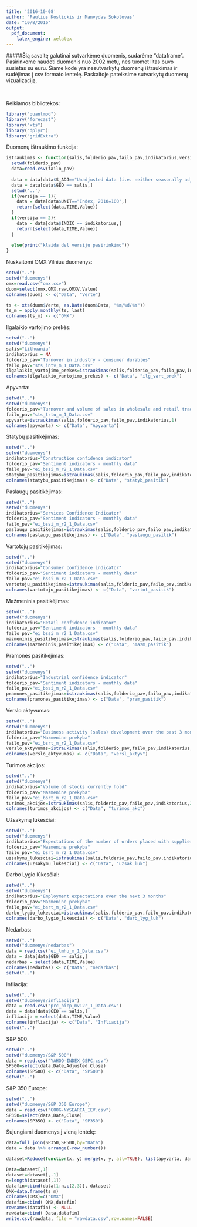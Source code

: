 ```yaml
---
title: '2016-10-08'
author: "Paulius Kostickis ir Manvydas Sokolovas"
date: "10/8/2016"
output: 
  pdf_document: 
    latex_engine: xelatex
---
```


#####Šią savaitę galutinai sutvarkėme duomenis, sudarėme "dataframe". Pasirinkome naudoti duomenis nuo 2002 metų, nes tuomet litas buvo susietas su euru. Šiame kode yra nesutvarkytų duomenų ištraukimas ir sudėjimas į csv formato lentelę. Paskaitoje pateiksime sutvarkytų duomenų vizualizaciją.

<br>

Reikiamos bibliotekos:
```r
library("quantmod")
library("forecast")
library("xts")
library("dplyr")
library("gridExtra")
```

Duomenų ištraukimo funkcija:
```r
istraukimas <- function(salis,folderio_pav,failo_pav,indikatorius,versija){            
  setwd(folderio_pav)
  data=read.csv(failo_pav)
  
  data = data[data$S_ADJ=="Unadjusted data (i.e. neither seasonally adjusted nor calendar adjusted data)",]
  data = data[data$GEO == salis,]
  setwd('..')
  if(versija == 1){
    data = data[data$UNIT=="Index, 2010=100",]
    return(select(data,TIME,Value))
  }
  if(versija == 2){
    data = data[data$INDIC == indikatorius,]
    return(select(data,TIME,Value))
  }
  
  else{print("klaida del versiju pasirinkimo")}
}

```


Nuskaitomi OMX Vilnius duomenys:
```r
setwd("..")   
setwd("duomenys")  
omx=read.csv("omx.csv")
duom=select(omx,OMX.raw,OMXV.Value)
colnames(duom) <- c("Data", "Verte")

ts <- xts(duom$Verte, as.Date(duom$Data, "%m/%d/%Y"))
ts_m = apply.monthly(ts, last)
colnames(ts_m) <- c("OMX")
```


Ilgalaikio vartojimo prekės:
```r
setwd("..")   
setwd("duomenys")  
salis="Lithuania"
indikatorius = NA                                                         # kol kas indikatoriaus nebus
folderio_pav="Turnover in industry - consumer durables"
failo_pav="sts_intv_m_1_Data.csv"
ilgalaikio_vartojimo_prekes=istraukimas(salis,folderio_pav,failo_pav,indikatorius,1)
colnames(ilgalaikio_vartojimo_prekes) <- c("Data", "ilg_vart_prek")
```


Apyvarta:
```r
setwd("..")   
setwd("duomenys")  
folderio_pav="Turnover and volume of sales in wholesale and retail trade - monthly data"
failo_pav="sts_trtu_m_1_Data.csv" 
apyvarta=istraukimas(salis,folderio_pav,failo_pav,indikatorius,1)                 #didmeninės ir mažmeninės prekybos apyvarta ir pardavimų apimtis 
colnames(apyvarta) <- c("Data", "Apyvarta")
```


Statybų pasitikėjimas:
```r
setwd("..")   
setwd("duomenys")  
indikatorius="Construction confidence indicator"
folderio_pav="Sentiment indicators - monthly data"
failo_pav="ei_bssi_m_r2_1_Data.csv"
statybu_pasitikejimas=istraukimas(salis,folderio_pav,failo_pav,indikatorius,2)
colnames(statybu_pasitikejimas) <- c("Data", "statyb_pasitik")
```


Paslaugų pasitikėjimas:
```r
setwd("..")   
setwd("duomenys")  
indikatorius="Services Confidence Indicator"
folderio_pav="Sentiment indicators - monthly data"
failo_pav="ei_bssi_m_r2_1_Data.csv"
paslaugu_pasitikejimas=istraukimas(salis,folderio_pav,failo_pav,indikatorius,2)
colnames(paslaugu_pasitikejimas) <- c("Data", "paslaugu_pasitik")
```


Vartotojų pasitikėjimas:
```r
setwd("..")   
setwd("duomenys")  
indikatorius="Consumer confidence indicator"
folderio_pav="Sentiment indicators - monthly data"
failo_pav="ei_bssi_m_r2_1_Data.csv"
vartotoju_pasitikejimas=istraukimas(salis,folderio_pav,failo_pav,indikatorius,2)
colnames(vartotoju_pasitikejimas) <- c("Data", "vartot_pasitik")
```


Mažmeninis pasitikėjimas:
```r
setwd("..")   
setwd("duomenys")  
indikatorius="Retail confidence indicator"
folderio_pav="Sentiment indicators - monthly data"
failo_pav="ei_bssi_m_r2_1_Data.csv"
mazmeninis_pasitikejimas=istraukimas(salis,folderio_pav,failo_pav,indikatorius,2) #mažmeninės prekybos pasitikėjimo rodiklis
colnames(mazmeninis_pasitikejimas) <- c("Data", "mazm_pasitik")
```


Pramonės pasitikėjimas:
```r
setwd("..")   
setwd("duomenys")  
indikatorius="Industrial confidence indicator"
folderio_pav="Sentiment indicators - monthly data"
failo_pav="ei_bssi_m_r2_1_Data.csv"
pramones_pasitikejimas=istraukimas(salis,folderio_pav,failo_pav,indikatorius,2)
colnames(pramones_pasitikejimas) <- c("Data", "pram_pasitik")
```


Verslo aktyvumas:
```r
setwd("..")   
setwd("duomenys")  
indikatorius="Business activity (sales) development over the past 3 months"
folderio_pav="Mazmenine prekyba"
failo_pav="ei_bsrt_m_r2_1_Data.csv"
verslo_aktyvumas=istraukimas(salis,folderio_pav,failo_pav,indikatorius,2)
colnames(verslo_aktyvumas) <- c("Data", "versl_aktyv")
```


Turimos akcijos:
```r
setwd("..")   
setwd("duomenys")  
indikatorius="Volume of stocks currently hold"
folderio_pav="Mazmenine prekyba"
failo_pav="ei_bsrt_m_r2_1_Data.csv"
turimos_akcijos=istraukimas(salis,folderio_pav,failo_pav,indikatorius,2)
colnames(turimos_akcijos) <- c("Data", "turimos_akc")
```


Užsakymų lūkesčiai:
```r
setwd("..")   
setwd("duomenys")  
indikatorius="Expectations of the number of orders placed with suppliers over the next 3 months"
folderio_pav="Mazmenine prekyba"
failo_pav="ei_bsrt_m_r2_1_Data.csv"
uzsakymu_lukesciai=istraukimas(salis,folderio_pav,failo_pav,indikatorius,2)
colnames(uzsakymu_lukesciai) <- c("Data", "uzsak_luk")
```


Darbo Lygio lūkesčiai:
```r
setwd("..")   
setwd("duomenys")  
indikatorius="Employment expectations over the next 3 months"
folderio_pav="Mazmenine prekyba"
failo_pav="ei_bsrt_m_r2_1_Data.csv"
darbo_lygio_lukesciai=istraukimas(salis,folderio_pav,failo_pav,indikatorius,2)
colnames(darbo_lygio_lukesciai) <- c("Data", "darb_lyg_luk")
```

Nedarbas:
```r
setwd("..")   
setwd("duomenys/nedarbas")  
data = read.csv("ei_lmhu_m_1_Data.csv")
data = data[data$GEO == salis,]
nedarbas = select(data,TIME,Value)
colnames(nedarbas) <- c("Data", "nedarbas")
setwd("..") 
```

Infliacija:
```r
setwd("..")   
setwd("duomenys/infliacija")  
data = read.csv("prc_hicp_mv12r_1_Data.csv")
data = data[data$GEO == salis,]
infliacija = select(data,TIME,Value)
colnames(infliacija) <- c("Data", "Infliacija")
setwd("..") 
```

S&P 500:
```r
setwd("..")   
setwd("duomenys/S&P 500")  
data = read.csv("YAHOO-INDEX_GSPC.csv")
SP500=select(data,Date,Adjusted.Close)
colnames(SP500) <- c("Data", "SP500")
setwd("..") 
```

S&P 350 Europe:
```r
setwd("..")   
setwd("duomenys/S&P 350 Europe")  
data = read.csv("GOOG-NYSEARCA_IEV.csv")
SP350=select(data,Date,Close)
colnames(SP350) <- c("Data", "SP350")

```


Sujungiami duomenys į vieną lentelę:
```r

data=full_join(SP350,SP500,by="Data")
data = data %>% arrange(-row_number())

dataset=Reduce(function(x, y) merge(x, y, all=TRUE), list(apyvarta, darbo_lygio_lukesciai,nedarbas, infliacija, mazmeninis_pasitikejimas, paslaugu_pasitikejimas, pramones_pasitikejimas, statybu_pasitikejimas, turimos_akcijos, uzsakymu_lukesciai, vartotoju_pasitikejimas, verslo_aktyvumas, ilgalaikio_vartojimo_prekes ))

Data=dataset[,1]
dataset=dataset[,-1]
n=length(dataset[,1])
datafin=cbind(data[1:n,c(2,3)], dataset)
OMX=data.frame(ts_m)
colnames(OMX)=c("OMX")
datafin=cbind( OMX,datafin)
rownames(datafin) <- NULL
rawdata=cbind( Data,datafin)
write.csv(rawdata, file = "rawdata.csv",row.names=FALSE)
```
